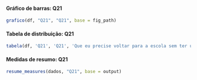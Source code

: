 #### Gráfico de barras: Q21

```r
grafico(df, "Q21", "Q21", base = fig_path)
```

#### Tabela de distribuição: Q21

```r
tabela(df, 'Q21', 'Q21', 'Que eu precise voltar para a escola sem ter uma vacina para o coronavírus', base = output)
```


#### Medidas de resumo: Q21

```r
resume_measures(dados, "Q21", base = output)
```

